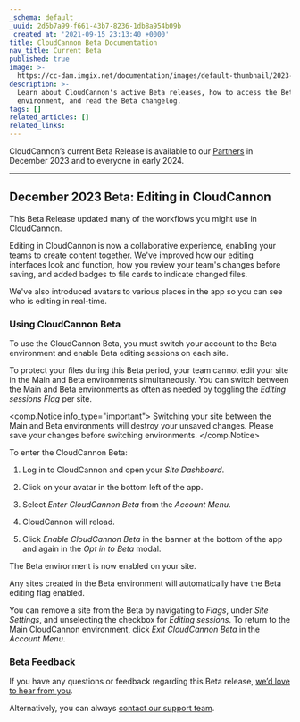 ```yaml
---
_schema: default
_uuid: 2d5b7a99-f661-43b7-8236-1db8a954b09b
_created_at: '2021-09-15 23:13:40 +0000'
title: CloudCannon Beta Documentation
nav_title: Current Beta
published: true
image: >-
  https://cc-dam.imgix.net/documentation/images/default-thumbnail/2023-Q4/CloudCannon-Documentation-Thumbnail.png
description: >-
  Learn about CloudCannon's active Beta releases, how to access the Beta
  environment, and read the Beta changelog.
tags: []
related_articles: []
related_links:
---
```

CloudCannon’s current Beta Release is available to our [Partners](https://cloudcannon.com/partner-program/) in December 2023 and to everyone in early 2024.

---

## December 2023 Beta: Editing in CloudCannon

This Beta Release updated many of the workflows you might use in CloudCannon.

Editing in CloudCannon is now a collaborative experience, enabling your teams to create content together. We've improved how our editing interfaces look and function, how you review your team's changes before saving, and added badges to file cards to indicate changed files.

We've also introduced avatars to various places in the app so you can see who is editing in real-time.

### Using CloudCannon Beta

To use the CloudCannon Beta, you must switch your account to the Beta environment and enable Beta editing sessions on each site.

To protect your files during this Beta period, your team cannot edit your site in the Main and Beta environments simultaneously. You can switch between the Main and Beta environments as often as needed by toggling the *Editing sessions* *Flag* per site.

<comp.Notice info_type="important">
  Switching your site between the Main and Beta environments will destroy your unsaved changes. Please save your changes before switching environments.
</comp.Notice>

To enter the CloudCannon Beta:

1. Log in to CloudCannon and open your *Site Dashboard*.

2. Click on your avatar in the bottom left of the app.

3. Select *Enter CloudCannon Beta* from the *Account Menu*.

4. CloudCannon will reload.

5. Click *Enable CloudCannon Beta* in the banner at the bottom of the app and again in the *Opt in to Beta* modal.

The Beta environment is now enabled on your site.

Any sites created in the Beta environment will automatically have the Beta editing flag enabled.

You can remove a site from the Beta by navigating to *Flags*, under *Site Settings*, and unselecting the checkbox for *Editing sessions*. To return to the Main CloudCannon environment, click *Exit CloudCannon Beta* in the *Account Menu*.

### Beta Feedback

If you have any questions or feedback regarding this Beta release, [we’d love to hear from you](https://forms.gle/1irbni8qYSNCEDDC8).

Alternatively, you can always [contact our support team](/support/).